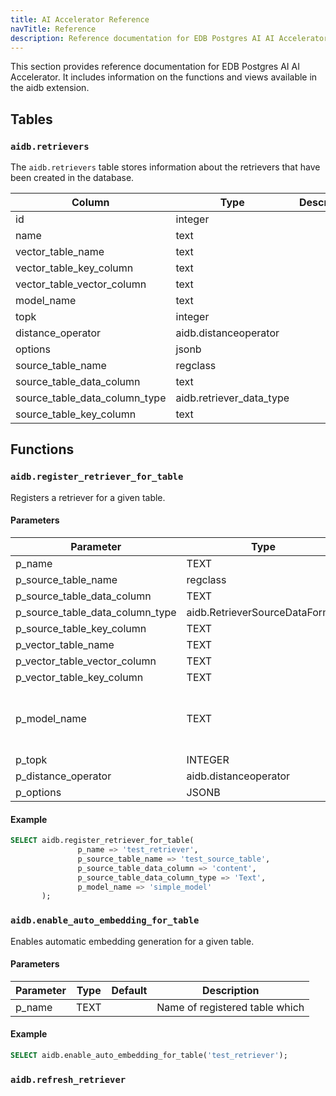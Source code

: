 ```yaml
---
title: AI Accelerator Reference
navTitle: Reference
description: Reference documentation for EDB Postgres AI AI Accelerator.
---
```


This section provides reference documentation for EDB Postgres AI AI Accelerator. It includes information on the functions and views available in the aidb extension.

## Tables

### `aidb.retrievers`

The `aidb.retrievers` table stores information about the retrievers that have been created in the database.

| Column                        | Type                     | Description |
|-------------------------------|--------------------------|-------------|
| id                            | integer                  |             |
| name                          | text                     |             |
| vector_table_name             | text                     |             |
| vector_table_key_column       | text                     |             |
| vector_table_vector_column    | text                     |             |
| model_name                    | text                     |             |
| topk                          | integer                  |             |
| distance_operator             | aidb.distanceoperator    |             |
| options                       | jsonb                    |             |
| source_table_name             | regclass                 |             |
| source_table_data_column      | text                     |             |
| source_table_data_column_type | aidb.retriever_data_type |             |
| source_table_key_column       | text                     |             |


## Functions

### `aidb.register_retriever_for_table`

Registers a retriever for a given table.

#### Parameters

| Parameter                       | Type                           | Default      | Description                                   |
|---------------------------------|--------------------------------|--------------|-----------------------------------------------|
| p_name                          | TEXT                           |              |
| p_source_table_name             | regclass                       |              |                                               |
| p_source_table_data_column      | TEXT                           |              |                                               |
| p_source_table_data_column_type | aidb.RetrieverSourceDataFormat |              |                                               |
| p_source_table_key_column       | TEXT                           | 'id'         |                                               |
| p_vector_table_name             | TEXT                           | NULL         |                                               |
| p_vector_table_vector_column    | TEXT                           | 'embeddings' |                                               |
| p_vector_table_key_column       | TEXT                           | 'id'         |                                               |
| p_model_name                    | TEXT                           | NULL         | Mandatory argument since NULL is not allowed. |
| p_topk                          | INTEGER                        | 1            |                                               |
| p_distance_operator             | aidb.distanceoperator          | 'L2'         |                                               |
| p_options                       | JSONB                          | '{}'::JSONB  |                                               |

#### Example

```sql
SELECT aidb.register_retriever_for_table(
               p_name => 'test_retriever',
               p_source_table_name => 'test_source_table',
               p_source_table_data_column => 'content',
               p_source_table_data_column_type => 'Text',
               p_model_name => 'simple_model'
       );
```

### `aidb.enable_auto_embedding_for_table`

Enables automatic embedding generation for a given table.

#### Parameters

| Parameter                       | Type                           | Default      | Description                                   |
|---------------------------------|--------------------------------|--------------|-----------------------------------------------|
| p_name                          | TEXT                           |              | Name of registered table which |

#### Example

```sql
SELECT aidb.enable_auto_embedding_for_table('test_retriever');
```

### `aidb.refresh_retriever`
